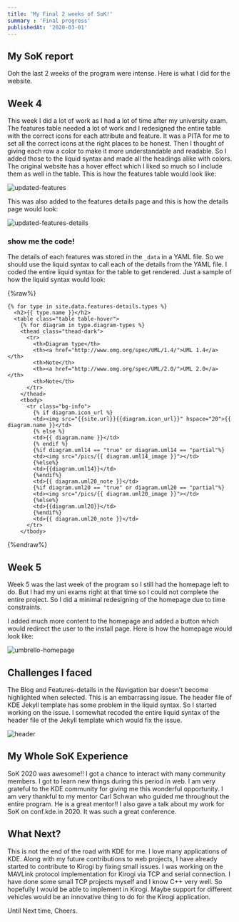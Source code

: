 ```yaml
---
title: 'My Final 2 weeks of SoK!'
summary : 'Final progress'
publishedAt: '2020-03-01'
---
```


## My SoK report
Ooh the last 2 weeks of the program were intense. Here is what I did for the website.

## Week 4
This week I did a lot of work as I had a lot of time after my university exam. The features table needed a lot of work and I redesigned the entire table with the correct icons for each attribute and feature. It was a PITA for me to set all the correct icons at the right places to be honest. Then I thought of giving each row a color to make it more understandable and readable. So I added those to the liquid syntax and made all the headings alike with colors. The original website has a hover effect which I liked so much so I include them as well in the table. This is how the features table would look like:

![updated-features]({{site.url}}/public/static/images/SoK/umbrello-features-latest.png)

This was also added to the features details page and this is how the details page would look:

![updated-features-details]({{site.url}}/public/static/images/SoK/umbrello-features-details-latest.png)

### show me the code!

The details of each features was stored in the ```_data``` in a YAML file. So we should use the liquid syntax to call each of the details from the YAML file. I coded the entire liquid syntax for the table to get rendered. Just a sample of how the liquid syntax would look:

{%raw%}
```
{% for type in site.data.features-details.types %}
  <h2>{{ type.name }}</h2>
  <table class="table table-hover">
    {% for diagram in type.diagram-types %}
    <thead class="thead-dark">
      <tr>
        <th>Diagram type</th>
        <th><a href="http://www.omg.org/spec/UML/1.4/">UML 1.4</a></th>
        <th>Note</th>
        <th><a href="http://www.omg.org/spec/UML/2.0/">UML 2.0</a></th>
        <th>Note</th>
      </tr>
    </thead>
    <tbody>
      <tr class="bg-info">
        {% if diagram.icon_url %}
        <td><img src="{{site.url}}{{diagram.icon_url}}" hspace="20">{{ diagram.name }}</td>
        {% else %}
        <td>{{ diagram.name }}</td>
        {% endif %}
        {%if diagram.uml14 == "true" or diagram.uml14 == "partial"%}
        <td><img src="/pics/{{ diagram.uml14_image }}"></td>
        {%else%}
        <td>{{diagram.uml14}}</td>
        {%endif%}
        <td>{{ diagram.uml20_note }}</td>
        {%if diagram.uml20 == "true" or diagram.uml20 == "partial"%}
        <td><img src="/pics/{{ diagram.uml20_image }}"></td>
        {%else%}
        <td>{{diagram.uml20}}</td>
        {%endif%}
        <td>{{ diagram.uml20_note }}</td>
      </tr>
    </tbody>
```
{%endraw%}

## Week 5

Week 5 was the last week of the program so I still had the homepage left to do. But I had my uni exams right at that time so I could not complete the entire project. So I did a minimal redesigning of the homepage due to time constraints.

I added much more content to the homepage and added a button which would redirect the user to the install page. Here is how the homepage would look like:

![umbrello-homepage]({{site.url}}/public/static/images/SoK/umbrello-home-latest.png)

## Challenges I faced

The Blog and Features-details in the Navigation bar doesn't become highlighted when selected. This is an embarrassing issue. The header file of KDE Jekyll template has some problem in the liquid syntax. So I started working on the issue. I somewhat recoded the entire liquid syntax of the header file of the Jekyll template which would fix the issue.

![header]({{site.url}}/public/static/images/SoK/header.png)

## My Whole SoK Experience

SoK 2020 was awesome!! I got a chance to interact with many community members. I got to learn new things during this period in web. I am very grateful to the KDE community for giving me this wonderful opportunity. I am very thankful to my mentor Carl Schwan who guided me throughout the entire program. He is a great mentor!! I also gave a talk about my work for SoK on conf.kde.in 2020. It was such a great conference.

## What Next?

This is not the end of the road with KDE for me. I love many applications of KDE. Along with my future contributions to web projects, I have already started to contribute to Kirogi by fixing small issues. I was working on the MAVLink protocol implementation for Kirogi via TCP and serial connection. I have done some small TCP projects myself and I know C++ very well. So hopefully I would be able to implement in Kirogi. Maybe support for different vehicles would be an innovative thing to do for the Kirogi application.

Until Next time,
Cheers.
